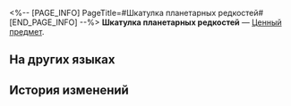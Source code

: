 <%-- [PAGE_INFO]
PageTitle=#Шкатулка планетарных редкостей#
[END_PAGE_INFO] --%>
{{Предмет Инфобокс
|id          = 300055
|Изображение = Предмет Шкатулка планетарных редкостей.png
|Тип         = Ценный предмет
|Инвентарь   = Ценные предметы
|Редкость    = 3
|Эффект      = 
|Описание    = Каких чудес только нет во вселенной, и в этой шкатулке собраны редкости с различных планет. Возможно, внутри вы найдёте то, что нужно вам.
}}
'''Шкатулка планетарных редкостей''' — [[Ценный предмет]].

==На других языках==
{{На других языках
|en   = Planetary Specialty Box
|zhs  = 星球特产箱
|zht  = 星球特產箱
|ja   = 天体特産セット
|ko   = 행성 특산품 상자
|es   = Caja de especialidades planetarias
|fr   = Boîte de spécialités planétaires
|ru   = Шкатулка планетарных редкостей
|th   = เซ็ตของฝากดวงดาว
|vi   = Rương Đặc Sản Hành Tinh
|de   = Planetare Spezialkiste
|id   = Planetary Specialty Box
|pt   = Caixa de Especialidade Planetária
}}

==История изменений==
{{История изменений|3.5}}